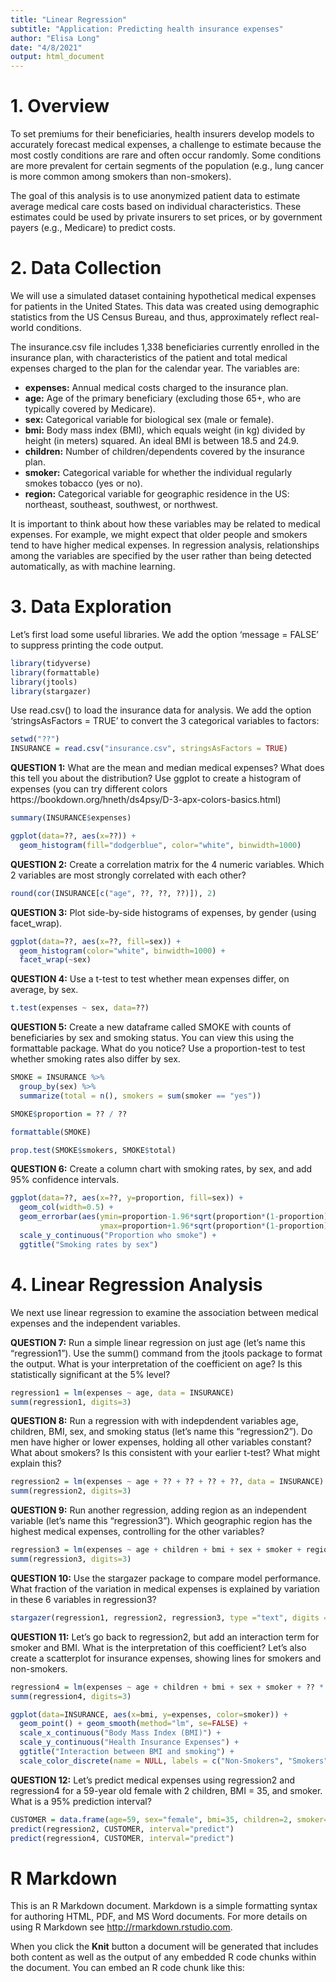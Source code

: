 ```yaml
---
title: "Linear Regression"
subtitle: "Application: Predicting health insurance expenses"
author: "Elisa Long"
date: "4/8/2021"
output: html_document
---
```


# 1. Overview

To set premiums for their beneficiaries, health insurers develop models to accurately forecast medical expenses, a challenge to estimate because the most costly conditions are rare and often occur randomly. Some conditions are more prevalent for certain segments of the population (e.g., lung cancer is more common among smokers than non-smokers).

The goal of this analysis is to use anonymized patient data to estimate average medical care costs based on individual characteristics. These estimates could be used by private insurers to set prices, or by government payers (e.g., Medicare) to predict costs.

# 2. Data Collection
 
We will use a simulated dataset containing hypothetical medical expenses for patients in the United States. This data was created using demographic statistics from the US Census Bureau, and thus, approximately reflect real-world conditions.

The insurance.csv file includes 1,338 beneficiaries currently enrolled in the insurance plan, with characteristics of the patient and total medical expenses charged to the plan for the calendar year. The variables are:

* **expenses:** Annual medical costs charged to the insurance plan.
* **age:** Age of the primary beneficiary (excluding those 65+, who are typically covered by Medicare).
* **sex:** Categorical variable for biological sex (male or female).
* **bmi:** Body mass index (BMI), which equals weight (in kg) divided by height (in meters) squared. An ideal BMI is between 18.5 and 24.9.
* **children:** Number of children/dependents covered by the insurance plan.
* **smoker:** Categorical variable for whether the individual regularly smokes tobacco (yes or no).
* **region:** Categorical variable for geographic residence in the US: northeast, southeast, southwest, or northwest.

It is important to think about how these variables may be related to medical expenses. For example, we might expect that older people and smokers tend to have higher medical expenses. In regression analysis, relationships among the variables are specified by the user rather than being detected automatically, as with machine learning. 

# 3. Data Exploration

Let's first load some useful libraries. We add the option 'message = FALSE' to suppress printing the code output.
```r
library(tidyverse)
library(formattable)
library(jtools)
library(stargazer)
```

Use read.csv() to load the insurance data for analysis. We add the option 'stringsAsFactors = TRUE' to convert the 3 categorical variables to factors:
```r
setwd("??")
INSURANCE = read.csv("insurance.csv", stringsAsFactors = TRUE)
```

**QUESTION 1:** What are the mean and median medical expenses? What does this tell you about the distribution? Use ggplot to create a histogram of expenses (you can try different colors https://bookdown.org/hneth/ds4psy/D-3-apx-colors-basics.html)
```r
summary(INSURANCE$expenses)
```

```r
ggplot(data=??, aes(x=??)) +
  geom_histogram(fill="dodgerblue", color="white", binwidth=1000) 
```

**QUESTION 2:** Create a correlation matrix for the 4 numeric variables. Which 2 variables are most strongly correlated with each other?
```r
round(cor(INSURANCE[c("age", ??, ??, ??)]), 2)
```

**QUESTION 3:** Plot side-by-side histograms of expenses, by gender (using facet_wrap).
```r
ggplot(data=??, aes(x=??, fill=sex)) +
  geom_histogram(color="white", binwidth=1000) +
  facet_wrap(~sex)
```

**QUESTION 4:** Use a t-test to test whether mean expenses differ, on average, by sex. 
```r
t.test(expenses ~ sex, data=??)
```

**QUESTION 5:** Create a new dataframe called SMOKE with counts of beneficiaries by sex and smoking status. You can view this using the formattable package. What do you notice? Use a proportion-test to test whether smoking rates also differ by sex. 
```r
SMOKE = INSURANCE %>%
  group_by(sex) %>%
  summarize(total = n(), smokers = sum(smoker == "yes")) 

SMOKE$proportion = ?? / ??

formattable(SMOKE)
```

```r
prop.test(SMOKE$smokers, SMOKE$total)
```

**QUESTION 6:** Create a column chart with smoking rates, by sex, and add 95% confidence intervals.
```r
ggplot(data=??, aes(x=??, y=proportion, fill=sex)) +
  geom_col(width=0.5) +
  geom_errorbar(aes(ymin=proportion-1.96*sqrt(proportion*(1-proportion)/total), 
                    ymax=proportion+1.96*sqrt(proportion*(1-proportion)/total)), width=0.25) +
  scale_y_continuous("Proportion who smoke") +
  ggtitle("Smoking rates by sex")
```

# 4. Linear Regression Analysis

We next use linear regression to examine the association between medical expenses and the independent variables.

**QUESTION 7:** Run a simple linear regression on just age (let's name this "regression1"). Use the summ() command from the jtools package to format the output. What is your interpretation of the coefficient on age? Is this statistically significant at the 5% level?
```r
regression1 = lm(expenses ~ age, data = INSURANCE)
summ(regression1, digits=3)
```

**QUESTION 8:** Run a regression with with indepdendent variables age, children, BMI, sex, and smoking status (let's name this "regression2"). Do men have higher or lower expenses, holding all other variables constant? What about smokers? Is this consistent with your earlier t-test? What might explain this? 
```r
regression2 = lm(expenses ~ age + ?? + ?? + ?? + ??, data = INSURANCE)
summ(regression2, digits=3)
```

**QUESTION 9:** Run another regression, adding region as an independent variable (let's name this "regression3"). Which geographic region has the highest medical expenses, controlling for the other variables?
```r
regression3 = lm(expenses ~ age + children + bmi + sex + smoker + region, data = INSURANCE)
summ(regression3, digits=3)
```

**QUESTION 10:** Use the stargazer package to compare model performance. What fraction of the variation in medical expenses is explained by variation in these 6 variables in regression3?
```r
stargazer(regression1, regression2, regression3, type ="text", digits = 2)
```

**QUESTION 11:** Let's go back to regression2, but add an interaction term for smoker and BMI. What is the interpretation of this coefficient? Let's also create a scatterplot for insurance expenses, showing lines for smokers and non-smokers.
```r
regression4 = lm(expenses ~ age + children + bmi + sex + smoker + ?? * ??, data = INSURANCE)
summ(regression4, digits=3)
```

```r
ggplot(data=INSURANCE, aes(x=bmi, y=expenses, color=smoker)) +
  geom_point() + geom_smooth(method="lm", se=FALSE) + 
  scale_x_continuous("Body Mass Index (BMI)") + 
  scale_y_continuous("Health Insurance Expenses") +
  ggtitle("Interaction between BMI and smoking") +  
  scale_color_discrete(name = NULL, labels = c("Non-Smokers", "Smokers")) 
```

**QUESTION 12:** Let's predict medical expenses using regression2 and regression4 for a 59-year old female with 2 children, BMI = 35, and smoker. What is a 95% prediction interval?
```r
CUSTOMER = data.frame(age=59, sex="female", bmi=35, children=2, smoker="yes")
predict(regression2, CUSTOMER, interval="predict") 
predict(regression4, CUSTOMER, interval="predict") 
```

# R Markdown

This is an R Markdown document. Markdown is a simple formatting syntax for authoring HTML, PDF, and MS Word documents. For more details on using R Markdown see <http://rmarkdown.rstudio.com>.

When you click the **Knit** button a document will be generated that includes both content as well as the output of any embedded R code chunks within the document. You can embed an R code chunk like this: 